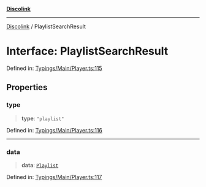 [**Discolink**](../README.md)

***

[Discolink](../globals.md) / PlaylistSearchResult

# Interface: PlaylistSearchResult

Defined in: [Typings/Main/Player.ts:115](https://github.com/Archayu/discolink/blob/ddfd70ea55cc6996bf3567765f64fb3824cd3f79/src/Typings/Main/Player.ts#L115)

## Properties

### type

> **type**: `"playlist"`

Defined in: [Typings/Main/Player.ts:116](https://github.com/Archayu/discolink/blob/ddfd70ea55cc6996bf3567765f64fb3824cd3f79/src/Typings/Main/Player.ts#L116)

***

### data

> **data**: [`Playlist`](../classes/Playlist.md)

Defined in: [Typings/Main/Player.ts:117](https://github.com/Archayu/discolink/blob/ddfd70ea55cc6996bf3567765f64fb3824cd3f79/src/Typings/Main/Player.ts#L117)
